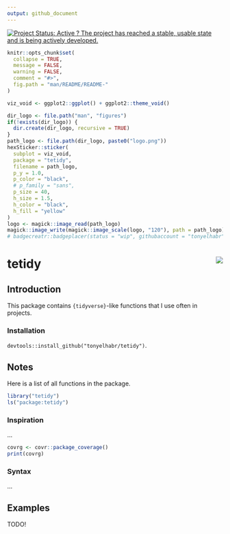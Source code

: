```yaml
---
output: github_document
---
```

 
[![Project Status: Active ? The project has reached a stable, usable state and is being actively developed.](http://www.repostatus.org/badges/latest/active.svg)](http://www.repostatus.org/#active)

```r
knitr::opts_chunk$set(
  collapse = TRUE,
  message = FALSE,
  warning = FALSE,
  comment = "#>",
  fig.path = "man/README/README-"
)
```

```r
viz_void <- ggplot2::ggplot() + ggplot2::theme_void()

dir_logo <- file.path("man", "figures")
if(!exists(dir_logo)) {
  dir.create(dir_logo, recursive = TRUE)
}
path_logo <- file.path(dir_logo, paste0("logo.png"))
hexSticker::sticker(
  subplot = viz_void,
  package = "tetidy",
  filename = path_logo,
  p_y = 1.0,
  p_color = "black",
  # p_family = "sans",
  p_size = 40,
  h_size = 1.5,
  h_color = "black",
  h_fill = "yellow"
)
logo <- magick::image_read(path_logo)
magick::image_write(magick::image_scale(logo, "120"), path = path_logo)
# badgecreatr::badgeplacer(status = "wip", githubaccount = "tonyelhabr", githubrepo = "tetidy")
```

# tetidy <img src="man/figures/logo.png" align="right"/>

##  Introduction

This package contains `{tidyverse}`-like functions that I use often in projects.

### Installation

`devtools::install_github("tonyelhabr/tetidy")`.

## Notes

Here is a list of all functions in the package.

```r
library("tetidy")
ls("package:tetidy")
```

### Inspiration

...

```r
covrg <- covr::package_coverage()
print(covrg)
```

### Syntax

...


## Examples

TODO!

